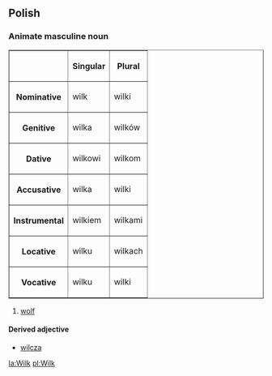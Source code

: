 ==Polish==
===Animate masculine noun===
<table border=1>
<tr><th><th>Singular<th>Plural</tr>
<tr><th>Nominative<td>wilk<td>wilki</tr>
<tr><th>Genitive<td>wilka<td>wilków</tr>
<tr><th>Dative<td>wilkowi<td>wilkom</tr>
<tr><th>Accusative<td>wilka<td>wilki</tr>
<tr><th>Instrumental<td>wilkiem<td>wilkami</tr>
<tr><th>Locative<td>wilku<td>wilkach</tr>
<tr><th>Vocative<td>wilku<td>wilki</tr>
</table>

#[[wolf]]

====Derived adjective====
*[[wilcza]]

[[la:Wilk]]
[[pl:Wilk]]